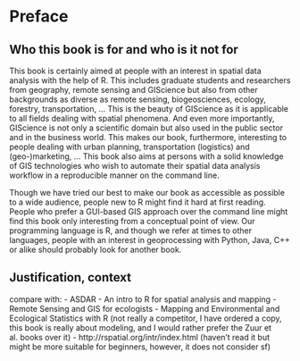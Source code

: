 # Preface

## Who this book is for and who is it not for

This book is certainly aimed at people with an interest in spatial data analysis with the help of R.
This includes graduate students and researchers from geography, remote sensing and GIScience but also from other backgrounds as diverse as remote sensing, biogeosciences, ecology, forestry, transportation, ... <!-- please add further fields-->
This is the beauty of GIScience as it is applicable to all fields dealing with spatial phenomena.
And even more importantly, GIScience is not only a scientific domain but also used in the public sector and in the business world.
This makes our book, furthermore, interesting to people dealing with urban planning, transportation (logistics) and (geo-)marketing, ... <!-- please add further examples-->
This book also aims at persons with a solid knowledge of GIS technologies who wish to automate  their spatial data analysis workflow in a reproducible manner on the command line.

Though we have tried our best to make our book as accessible as possible to a wide audience, people new to R might find it hard at first reading. 
People who prefer a GUI-based GIS approach over the command line might find this book only interesting from a conceptual point of view. 
Our programming language is R, and though we refer at times to other languages, people with an interest in geoprocessing with Python, Java, C++ or alike should probably look for another book.

<!-- to think about, not sure if needed but then this would be a good place to point out why our book might have advantages over the other books --> 
## Justification, context
compare with:
- ASDAR
- An intro to R for spatial analysis and mapping
- Remote Sensing and GIS for ecologists
- Mapping and Environmental and Ecological Statistics with R (not really a competitor, I have ordered a copy, this book is really about modeling, and I would rather prefer the Zuur et al. books over it)
- http://rspatial.org/intr/index.html (haven't read it but might be more suitable for beginners, however, it does not consider sf)